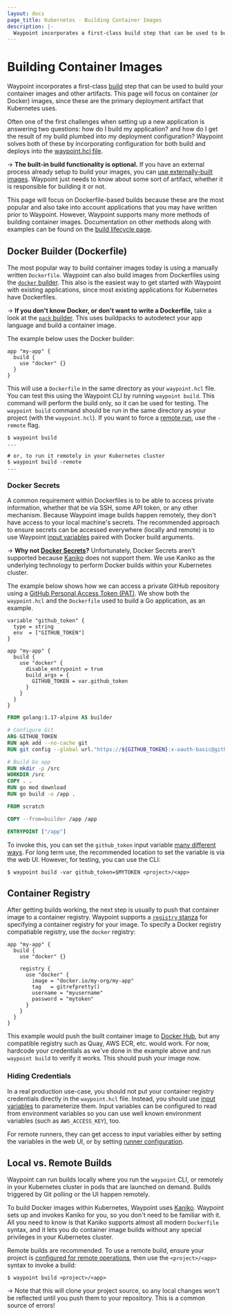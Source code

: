```yaml
---
layout: docs
page_title: Kubernetes - Building Container Images
description: |-
  Waypoint incorporates a first-class build step that can be used to build your container images and other artifacts. This page will focus on container (or Docker) images, since these are the primary deployment artifact that Kubernetes uses.
---
```


# Building Container Images

Waypoint incorporates a first-class [build](/docs/lifecycle/build) step that
can be used to build your container images and other artifacts. This page will
focus on container (or Docker) images, since these are the primary deployment
artifact that Kubernetes uses.

Often one of the first challenges when setting up a new application is answering
two questions: how do I build my application? and how do I get the result of my
build plumbed into my deployment configuration? Waypoint solves both of these
by incorporating configuration for both build and deploys into the
[waypoint.hcl file](/docs/waypoint-hcl).

-> **The built-in build functionality is optional.** If you have an external
process already setup to build your images, you can
[use externally-built images](/docs/kubernetes/external-build). Waypoint
just needs to know about some sort of artifact, whether it is responsible
for building it or not.

This page will focus on Dockerfile-based builds because these are the most
popular and also take into account applications that you may have written
prior to Waypoint. However, Waypoint supports many more methods of building
container images. Documentation on other methods along with examples can be
found on the [build lifecycle page](/docs/lifecycle/build).

## Docker Builder (Dockerfile)

The most popular way to build container images today is using a manually
written `Dockerfile`. Waypoint can also build images from Dockerfiles
using the [`docker` builder](/plugins/docker#docker-builder). This also is
the easiest way to get started with Waypoint with existing applications, since
most existing applications for Kubernetes have Dockerfiles.

-> **If you don't know Docker, or don't want to write a Dockerfile,**
take a look at the [`pack` builder](/docs/lifecycle/build#cloud-native-buildpacks).
This uses buildpacks to autodetect your app language and build a container
image.

The example below uses the Docker builder:

```hcl
app "my-app" {
  build {
    use "docker" {}
  }
}
```

This will use a `Dockerfile` in the same directory as your `waypoint.hcl`
file. You can test this using the Waypoint CLI by running `waypoint build`. This
command will perform the build only, so it can be used for testing. The
`waypoint build` command should be run in the same directory as your project
(with the `waypoint.hcl`). If you want to force a
[remote run](#local-vs-remote-builds), use the `-remote` flag.

```shell-session
$ waypoint build
...

# or, to run it remotely in your Kubernetes cluster
$ waypoint build -remote
...
```

### Docker Secrets

A common requirement within Dockerfiles is to be able to access private
information, whether that be via SSH, some API token, or any other mechanism.
Because Waypoint image builds happen remotely, they don't have access to your
local machine's secrets. The recommended approach to ensure secrets can be
accessed everywhere (locally and remote) is to use Waypoint
[input variables](/docs/waypoint-hcl/variables/input) paired with
Docker build arguments.

-> **Why not [Docker Secrets](https://docs.docker.com/engine/swarm/secrets/)?**
Unfortunately, Docker Secrets aren't supported because [Kaniko](https://github.com/GoogleContainerTools/kaniko)
does not support them. We use Kaniko as the underlying technology to perform
Docker builds within your Kubernetes cluster.

The example below shows how we can access a private GitHub repository
using a [GitHub Personal Access Token (PAT)](https://docs.github.com/en/authentication/keeping-your-account-and-data-secure/creating-a-personal-access-token). We show both
the `waypoint.hcl` and the `Dockerfile` used to build a Go application, as
an example.

```hcl
variable "github_token" {
  type = string
  env  = ["GITHUB_TOKEN"]
}

app "my-app" {
  build {
    use "docker" {
      disable_entrypoint = true
      build_args = {
        GITHUB_TOKEN = var.github_token
      }
    }
  }
}
```

```dockerfile
FROM golang:1.17-alpine AS builder

# Configure Git
ARG GITHUB_TOKEN
RUN apk add --no-cache git
RUN git config --global url."https://${GITHUB_TOKEN}:x-oauth-basic@github.com/".insteadOf "https://github.com/"

# Build Go app
RUN mkdir -p /src
WORKDIR /src
COPY . .
RUN go mod download
RUN go build -o /app .

FROM scratch

COPY --from=builder /app /app

ENTRYPOINT ["/app"]
```

To invoke this, you can set the `github_token` input variable
[many different ways](docs/waypoint-hcl/variables/input#assigning-values-to-custom-input-variables). For long term use, the recommended location to set the variable
is via the web UI. However, for testing, you can use the CLI:

```shell-session
$ waypoint build -var github_token=$MYTOKEN <project>/<app>
```

## Container Registry

After getting builds working, the next step is usually to push that container
image to a container registry. Waypoint supports a
[`registry` stanza](/docs/waypoint-hcl/registry) for specifying a
container registry for your image. To specify a Docker registry compatiable
registry, use the `docker` registry:

```hcl
app "my-app" {
  build {
    use "docker" {}

    registry {
      use "docker" {
        image = "docker.io/my-org/my-app"
        tag   = gitrefpretty()
        username = "myusername"
        password = "mytoken"
      }
    }
  }
}
```

This example would push the built container image to
[Docker Hub](https://hub.docker.com/), but any compatible registry
such as Quay, AWS ECR, etc. would work. For now, hardcode your credentials
as we've done in the example above and run `waypoint build` to verify it works.
This should push your image now.

### Hiding Credentials

In a real production use-case, you should not put your container registry
credentials directly in the `waypoint.hcl` file. Instead, you should use
[input variables](/docs/waypoint-hcl/variables/input) to parameterize them.
Input variables can be configured to read from environment variables so you
can use well known environment variables (such as `AWS_ACCESS_KEY`), too.

For remote runners, they can get access to input variables either by
setting the variables in the web UI, or by setting
[runner configuration](/docs/runner/config).

## Local vs. Remote Builds

Waypoint can run builds locally where you run the `waypoint` CLI, or
remotely in your Kubernetes cluster in pods that are launched on demand.
Builds triggered by Git polling or the UI happen remotely.

To build Docker images within Kubernetes, Waypoint uses
[Kaniko](https://github.com/GoogleContainerTools/kaniko). Waypoint
sets up and invokes Kaniko for you, so you don't need to be familiar with it.
All you need to know is that Kaniko supports almost all modern `Dockerfile`
syntax, and it lets you do container image builds without any special
privileges in your Kubernetes cluster.

Remote builds are recommended. To use a remote build, ensure your
project is [configured for remote operations](/docs/projects/remote),
then use the `<project>/<app>` syntax to invoke a build:

```shell-session
$ waypoint build <project>/<app>
```

-> Note that this will clone your project source, so any local changes won't
be reflected until you push them to your repository. This is a common source
of errors!
